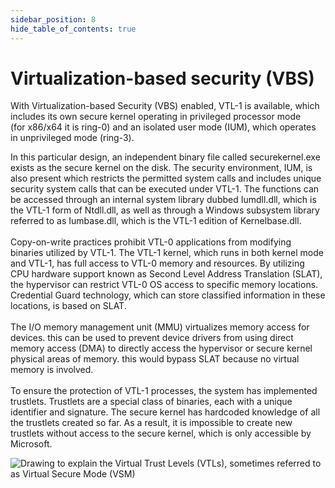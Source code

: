 ```yaml
---
sidebar_position: 8
hide_table_of_contents: true
---
```


# Virtualization-based security (VBS)

With Virtualization-based Security (VBS) enabled, VTL-1 is available, which includes its own secure kernel operating in privileged processor mode  
(for x86/x64 it is ring-0) and an isolated user mode (IUM), which operates in unprivileged mode (ring-3). 
<div style={{ display: 'flex', alignItems: 'center' }}>
  <p>
    In this particular design, an independent binary file called securekernel.exe exists as the secure kernel on the disk. The security environment, IUM, is also present which restricts the permitted system calls and includes unique security system calls that can be executed under VTL-1. The functions can be accessed through an internal system library dubbed Iumdll.dll, which is the VTL-1 form of Ntdll.dll, as well as through a Windows subsystem library referred to as Iumbase.dll, which is the VTL-1 edition of Kernelbase.dll. <br /><br />Copy-on-write practices prohibit VTL-0 applications from modifying binaries utilized by VTL-1. The VTL-1 kernel, which runs in both kernel mode and VTL-1, has full access to VTL-0 memory and resources. By utilizing CPU hardware support known as Second Level Address Translation (SLAT), the hypervisor can restrict VTL-0 OS access to specific memory locations. Credential Guard technology, which can store classified information in these locations, is based on SLAT.<br /><br /> The I/O memory management unit (MMU) virtualizes memory access for devices. this can be used to prevent device drivers from using direct memory access (DMA) to directly access the hypervisor or secure kernel physical areas of memory. this would bypass SLAT because no virtual memory is involved.<br /><br /> To ensure the protection of VTL-1 processes, the system has implemented trustlets. Trustlets are a special class of binaries, each with a unique identifier and signature. The secure kernel has hardcoded knowledge of all the trustlets created so far. As a result, it is impossible to create new trustlets without access to the secure kernel, which is only accessible by Microsoft.
  </p>
  <img src={"/img/windows/wininternals/vbs/vbs_2023-11-28.svg"}  alt="Drawing to explain the Virtual Trust Levels (VTLs), sometimes referred to as Virtual Secure Mode (VSM)" />  
</div>

